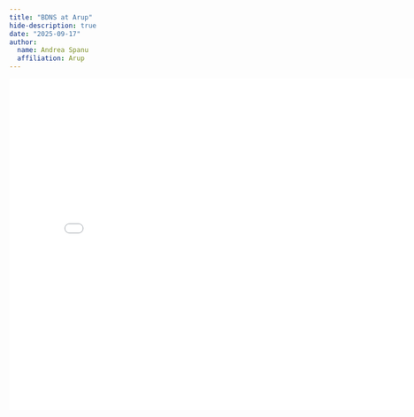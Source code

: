 ```yaml
---
title: "BDNS at Arup"
hide-description: true
date: "2025-09-17"
author: 
  name: Andrea Spanu
  affiliation: Arup
---
```


```{=html}
<embed src="Using-BDNS-in-Arup.pdf" width="800px" height="600px"/>
```
